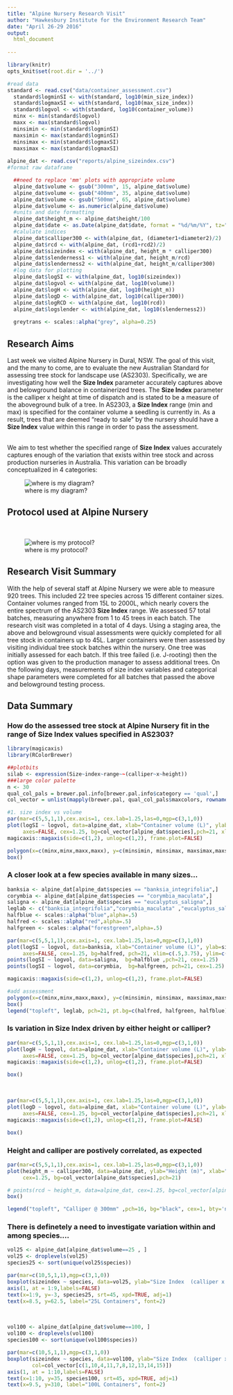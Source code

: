 ```yaml
---
title: "Alpine Nursery Research Visit"
author: "Hawkesbury Institute for the Environment Research Team"
date: "April 26-29 2016"
output: 
  html_document
   
---
```


```r
library(knitr)
opts_knit$set(root.dir = '../')

```

```r
#read data
standard <- read.csv("data/container_assessment.csv")
  standard$logminSI <- with(standard, log10(min_size_index))
  standard$logmaxSI <- with(standard, log10(max_size_index))
  standard$logvol <- with(standard, log10(container_volume))
  minx <- min(standard$logvol)
  maxx <- max(standard$logvol)
  minsimin <- min(standard$logminSI)
  maxsimin <- max(standard$logminSI)
  minsimax <- min(standard$logmaxSI)
  maxsimax <- max(standard$logmaxSI)
  
alpine_dat <- read.csv("reports/alpine_sizeindex.csv")
#format raw dataframe

  ##need to replace 'mm' plots with appropriate volume
  alpine_dat$volume <- gsub("300mm", 15, alpine_dat$volume)
  alpine_dat$volume <- gsub("400mm", 35, alpine_dat$volume)
  alpine_dat$volume <- gsub("500mm", 65, alpine_dat$volume)
  alpine_dat$volume <- as.numeric(alpine_dat$volume)
  #units and date formatting
  alpine_dat$height_m <- alpine_dat$height/100
  alpine_dat$date <- as.Date(alpine_dat$date, format = "%d/%m/%Y", tz="AEST")
  #calulate indices
  alpine_dat$calliper300 <- with(alpine_dat, (diameter1+diameter2)/2)
  alpine_dat$rcd <- with(alpine_dat, (rcd1+rcd2)/2)
  alpine_dat$sizeindex <- with(alpine_dat, height_m * calliper300)
  alpine_dat$slenderness1 <- with(alpine_dat, height_m/rcd)
  alpine_dat$slenderness2 <- with(alpine_dat, height_m/calliper300)
  #log data for plotting
  alpine_dat$logSI <- with(alpine_dat, log10(sizeindex))
  alpine_dat$logvol <- with(alpine_dat, log10(volume))
  alpine_dat$logH <- with(alpine_dat, log10(height_m))
  alpine_dat$logD <- with(alpine_dat, log10(calliper300))
  alpine_dat$logRCD <- with(alpine_dat, log10(rcd))
  alpine_dat$logslender <- with(alpine_dat, log10(slenderness2))
  
  greytrans <- scales::alpha("grey", alpha=0.25)

```

## Research Aims
Last week we visited Alpine Nursery in Dural, NSW. The goal of this visit, and the many to come, are to evaluate the new Australian Standard for assessing tree stock for landscape use (AS2303). Specifically, we are investigating how well the **Size Index** parameter accurately captures above and belowground balance in containerized trees. The **Size Index** parameter is the calliper x height at time of dispatch and is stated to be a measure of the aboveground bulk of a tree. In AS2303, a **Size Index** range (min and max) is  specified for the container volume a seedling is currently in. As a result, trees that are deemed "ready to sale" by the nursery should have a **Size Index** value within this range in order to pass the assessment.

\
We aim to test whether the specified range of **Size Index** values accurately captures enough of the variation that exists within tree stock and across production nurseries in Australia. This variation can be broadly conceptualized in 4 categories:

<div style="width:1000px; height=1000px;" align=center>
![where is my diagram?](concept.png)
</div>

## Protocol used at Alpine Nursery 
\
<div style="width:700px; height=700px;" align=center>
![where is my protocol?](protocol.png)
</div>

## Research Visit Summary
With the help of several staff at Alpine Nursery we were able to measure 920 trees. This included 22 tree species across 15 different container sizes. Container volumes ranged from 15L to 2000L, which nearly covers the entire spectrum of the AS2303 **Size Index** range. We assessed 57 total batches, measuring anywhere from 1 to 45 trees in each batch. The research visit was completed in a total of 4 days. Using a staging area, the above and belowground visual assessments were quickly completed for all tree stock in containers up to 45L. Larger containers were then assessed by visiting individual tree stock batches within the nursery. One tree was initially assessed for each batch. If this tree failed (i.e. J-rooting) then the option was given to the production manager to assess additional trees. On the following days, measurements of size index variables and categorical shape parameters were completed for all batches that passed the above and belowground testing process.

## Data Summary

### How do the assessed tree stock at Alpine Nursery fit in the range of **Size Index** values specified in AS2303?

```r
library(magicaxis)
library(RColorBrewer)

##plotbits
silab <- expression(Size~index~range~~(calliper~x~height))
###large color palette
n <- 30
qual_col_pals = brewer.pal.info[brewer.pal.info$category == 'qual',]
col_vector = unlist(mapply(brewer.pal, qual_col_pals$maxcolors, rownames(qual_col_pals)))

#1. size index vs volume
par(mar=c(5,5,1,1),cex.axis=1, cex.lab=1.25,las=0,mgp=c(3,1,0))
plot(logSI ~ logvol, data=alpine_dat, xlab="Container volume (L)", ylab=silab,
     axes=FALSE, cex=1.25, bg=col_vector[alpine_dat$species],pch=21, xlim=c(.5,3.75), ylim=c(.5,3.5))
magicaxis::magaxis(side=c(1,2), unlog=c(1,2), frame.plot=FALSE)

polygon(x=c(minx,minx,maxx,maxx), y=c(minsimin, minsimax, maxsimax,maxsimin), lwd=2,lty=2, col=greytrans )
box()
```

### A closer look at a few species available in many sizes...

```r
banksia <- alpine_dat[alpine_dat$species == "banksia_integrifolia",]
corymbia <- alpine_dat[alpine_dat$species == "corymbia_maculata",]
saligna <- alpine_dat[alpine_dat$species == "eucalyptus_saligna",]
leglab <- c("banksia_integrifolia","corymbia_maculata" ,"eucalyptus_saligna")
halfblue <- scales::alpha("blue",alpha=.5)
halfred <- scales::alpha("red",alpha=.5)
halfgreen <- scales::alpha("forestgreen",alpha=.5)

par(mar=c(5,5,1,1),cex.axis=1, cex.lab=1.25,las=0,mgp=c(3,1,0))
plot(logSI ~ logvol, data=banksia, xlab="Container volume (L)", ylab=silab,
     axes=FALSE, cex=1.25, bg=halfred, pch=21, xlim=c(.5,3.75), ylim=c(.5,3.5))
points(logSI ~ logvol, data=saligna,  bg=halfblue ,pch=21, cex=1.25)
points(logSI ~ logvol, data=corymbia,  bg=halfgreen, pch=21, cex=1.25)

magicaxis::magaxis(side=c(1,2), unlog=c(1,2), frame.plot=FALSE)

#add assessment
polygon(x=c(minx,minx,maxx,maxx), y=c(minsimin, minsimax, maxsimax,maxsimin), lwd=2,lty=2, col=greytrans )
box()
legend("topleft", leglab, pch=21, pt.bg=c(halfred, halfgreen, halfblue), bty='n', cex=1, inset=.015)

```


### Is variation in **Size Index** driven by either height or calliper?
```r
par(mar=c(5,5,1,1),cex.axis=1, cex.lab=1.25,las=0,mgp=c(3,1,0))
plot(logH ~ logvol, data=alpine_dat, xlab="Container volume (L)", ylab="Height (m)",
     axes=FALSE, cex=1.25, bg=col_vector[alpine_dat$species],pch=21, xlim=c(.5,3.75), ylim=c(-.5,1))
magicaxis::magaxis(side=c(1,2), unlog=c(1,2), frame.plot=FALSE)

box()
```

\
```r
par(mar=c(5,5,1,1),cex.axis=1, cex.lab=1.25,las=0,mgp=c(3,1,0))
plot(logD ~ logvol, data=alpine_dat, xlab="Container volume (L)", ylab="Stem Calliper @ 300mm (mm)",
     axes=FALSE, cex=1.25, bg=col_vector[alpine_dat$species],pch=21, xlim=c(.5,3.75), ylim=c(.5,2.25))
magicaxis::magaxis(side=c(1,2), unlog=c(1,2), frame.plot=FALSE)

box()
```

### Height and calliper are postively correlated, as expected
```r
par(mar=c(5,5,1,1),cex.axis=1, cex.lab=1.25,las=0,mgp=c(3,1,0))
plot(height_m ~ calliper300, data=alpine_dat, ylab="Height (m)", xlab="Calliper @ 300mm (mm)",ylim=c(0,8), xlim=c(0,175),
     cex=1.25, bg=col_vector[alpine_dat$species],pch=21)

# points(rcd ~ height_m, data=alpine_dat, cex=1.25, bg=col_vector[alpine_dat$species],pch=21)
box()

legend("topleft", "Calliper @ 300mm" ,pch=16, bg="black", cex=1, bty='n', inset=.01)
```


### There is definetely a need to investigate variation within and among species....
```r
vol25 <- alpine_dat[alpine_dat$volume==25 , ]
vol25 <- droplevels(vol25)
species25 <- sort(unique(vol25$species))

par(mar=c(10,5,1,1),mgp=c(3,1,0))
boxplot(sizeindex ~ species, data=vol25, ylab="Size Index  (calliper x height)", las=2, xlab="", xaxt='n', outline=FALSE,col=col_vector[1:9])
axis(1, at = 1:9,labels=FALSE)
text(x=1:9, y=-3, species25, srt=45, xpd=TRUE, adj=1)
text(x=8.5, y=62.5, label="25L Containers", font=2)
```

\
```r
vol100 <- alpine_dat[alpine_dat$volume==100, ]
vol100 <- droplevels(vol100)
species100 <- sort(unique(vol100$species))

par(mar=c(10,5,1,1),mgp=c(3,1,0))
boxplot(sizeindex ~ species, data=vol100, ylab="Size Index  (calliper x height)", las=2, xlab="", xaxt='n', outline=FALSE, 
        col=col_vector[c(1,10,4,11,7,8,12,13,14,15)])
axis(1, at = 1:10,labels=FALSE)
text(x=1:10, y=35, species100, srt=45, xpd=TRUE, adj=1)
text(x=9.5, y=310, label="100L Containers", font=2)
```


